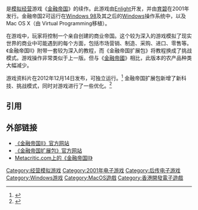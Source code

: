 {{multiple issues|
{{expand|time=2015-02-27T03:07:02+00:00}}
{{refimprove|time=2015-02-27T03:07:02+00:00}}
}}
{{noteTA
|G1=Games
}}
{{Infobox video game
|title= 金融帝国II
|image= CapitalismII.jpg
|caption=
|developer= [[Enlight|Enlight]]
|publisher= [[育碧|育碧]]
|distributor=
|designer= [[Trevor_Chan|Trevor Chan]]
|series=
|engine=
|released= 2001年
|genre= [[模拟经营|模拟经营]]
|modes= [[单人游戏|单人游戏]]、[[多人游戏|多人游戏]]
|platforms= [[Microsoft®_Windows®_XP/Vista/Windows_7/Windows_8|Microsoft® Windows® XP/Vista/Windows 7/Windows 8]]
}}

{{vgname|金融帝国II|en=Capitalism II|又译「'''金钱帝国II'''」、「'''资本主义II'''」}}是[[模拟经营|模拟经营]]游戏《[[金融帝国|金融帝国]]》的续作。此游戏由[[Enlight|Enlight]]开发，并由[[育碧|育碧]]在2001年发行。金融帝国2可运行在[[Windows_98|Windows 98]]及其之后的[[Windows|Windows]]操作系统中，以及Mac OS X（由 Virtual Programming移植）。

<!-- 檔案不存在 [[File:Capitalism_2.PNG|thumb]] ，可從英文維基百科取得 -->
在游戏中，玩家将控制一个亲自创建的商业帝国。这个较为深入的游戏模拟了现实世界的商业中可能遇到的每个方面，包括市场营销、制造、采购、进口、零售等。《金融帝国II》附带一套较为深入的教程，而《金融帝国扩展包》将教程换成了挑战模式。游戏操作非常类似于上一版。但与《[[金融帝國|金融帝國]]》相比，此版本的农产品种类大幅减少。

游戏资料片{{vgname|金融帝国扩展包|en=Capitalism Lab}}在2012年12月14日发布，可独立运行。<ref>{{cite web|url=http://www.capitalismlab.com/forum/viewtopic.php?f=7&t=1144#p5117|title=Capitalism II and Capitalism Lab Forum|publisher=|accessdate=2015-02-27|archive-date=2015-02-27|archive-url=https://web.archive.org/web/20150227061004/http://www.capitalismlab.com/forum/viewtopic.php?f=7&t=1144#p5117|dead-url=no}}</ref> 金融帝国扩展包新增了新科技、挑战模式，同时对游戏进行了一些优化。<ref>{{cite web|url=http://www.capitalismlab.com/|title=CAPITALISM LAB - Taking Business Simulation to a New Frontier|work=CAPITALISM LAB - Taking Business Simulation to a New Frontier|accessdate=2015-02-27|archive-date=2015-02-27|archive-url=https://web.archive.org/web/20150227073233/http://www.capitalismlab.com/|dead-url=no}}</ref>
{{clear left}}

==引用==
{{Reflist}}

==外部链接==
*[http://www.enlight.com/capitalism2/ 《金融帝国II》官方网站] {{Wayback|url=http://www.enlight.com/capitalism2/ |date=20150227071406 }}
*[http://www.capitalismlab.com/ 《金融帝国扩展包》官方网站] {{Wayback|url=http://www.capitalismlab.com/ |date=20150227073233 }}
*[http://www.metacritic.com/game/pc/capitalism-ii/ Metacritic.com上的《金融帝国II》] {{Wayback|url=http://www.metacritic.com/game/pc/capitalism-ii/ |date=20150314192808 }}

[[Category:经营模拟游戏|Category:经营模拟游戏]]
[[Category:2001年电子游戏|Category:2001年电子游戏]]
[[Category:后传电子游戏|Category:后传电子游戏]]
[[Category:Windows游戏|Category:Windows游戏]]
[[Category:MacOS遊戲|Category:MacOS遊戲]]
[[Category:香港開發電子遊戲|Category:香港開發電子遊戲]]